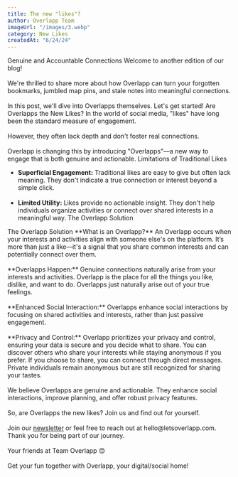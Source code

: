 ```yaml
---
title: The new "likes"?
author: Overlapp Team
imageUrl: "/images/3.webp"
category: New Likes
createdAt: "6/24/24"
---
```



<ContentTitle>Genuine and Accountable Connections</ContentTitle>
<ContentText>
 Welcome to another edition of our blog!<br></br>
 We're thrilled to share more about how Overlapp can turn your forgotten bookmarks, jumbled map pins, and stale notes into meaningful connections.<br></br>
 In this post, we'll dive into Overlapps themselves. Let's get started!
</ContentText>
<ContentTitle>Are Overlapps the New Likes?</ContentTitle>
<ContentText>
  In the world of social media, "likes" have long been the standard measure of engagement.<br></br> However, they often lack depth and don't foster real connections.<br></br> Overlapp is changing this by introducing "Overlapps"—a new way to engage that is both genuine and actionable.
</ContentText>
<ContentTitle>Limitations of Traditional Likes</ContentTitle>
<ContentText>
 - **Superficial Engagement:** Traditional likes are easy to give but often lack meaning. They don't indicate a true connection or interest beyond a simple click.
<br></br>
 - **Limited Utility:** Likes provide no actionable insight. They don't help individuals organize activities or connect over shared interests in a meaningful way.
The Overlapp Solution
</ContentText>
<ContentTitle>The Overlapp Solution</ContentTitle>
<ContentText>
  **What is an Overlapp?** An Overlapp occurs when your interests and activities align with someone else's on the platform. It’s more than just a like—it's a signal that you share common interests and can potentially connect over them.
<br></br>
    **Overlapps Happen:** Genuine connections naturally arise from your interests and activities. Overlapp is the place for all the things you like, dislike, and want to do. Overlapps just naturally arise out of your true feelings.
<br></br>
   **Enhanced Social Interaction:** Overlapps enhance social interactions by focusing on shared activities and interests, rather than just passive engagement.
<br></br>
**Privacy and Control:** Overlapp prioritizes your privacy and control, ensuring your data is secure and you decide what to share. You can discover others who share your interests while staying anonymous if you prefer. If you choose to share, you can connect through direct messages. Private individuals remain anonymous but are still recognized for sharing your tastes.
<br></br>
    We believe Overlapps are genuine and actionable. They enhance social interactions, improve planning, and offer robust privacy features.
<br></br>
So, are Overlapps the new likes? Join us and find out for yourself.
<br></br>
Join our <a href="https://letsoverlapp.com" style={{ textDecoration: "underline" }}>newsletter</a>
    or feel free to reach out at hello@letsoverlapp.com. Thank you for being part of our journey.
<br></br>
Your friends at Team Overlapp 😊
<br></br>
Get your fun together with Overlapp, your digital/social home!
</ContentText>

